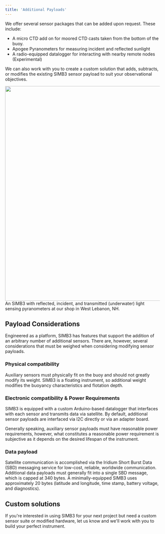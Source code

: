 ```yaml
---
title: 'Additional Payloads'
---
```


We offer several sensor packages that can be added upon request. These include:
- A <Link href='/docs/simb3-ctd'>micro CTD add on</Link> for moored CTD casts taken from the bottom of the buoy. 
- Apogee Pyranometers for measuring incident and reflected sunlight
- A radio-equipped datalogger for interacting with nearby remote nodes (<span class='textGradient'>Experimental</span>)

We can also work with you to create a custom solution that adds, subtracts, or modifies the existing SIMB3 sensor payload to suit your observational objectives. 

<img height='700px' width='1000px' src='https://d15g1rufdjpafj.cloudfront.net/documentation/media/912f301e-7f18-41c6-8345-41c49261ff78_simb3-with-apogees.jpeg'/>
<span class='text-invertedShade5 text-sm'>An SIMB3 with reflected, incident, and transmitted (underwater) light sensing pyranometers at our shop in West Lebanon, NH. </span>


## Payload Considerations

Engineered as a platform, SIMB3 has features that support the addition of an arbitrary number of additional sensors. There are, however, several considerations that must be weighed when considering modifying sensor payloads.

### Physical compatibility
Auxiliary sensors must physically fit on the buoy and should not greatly modify its weight. SIMB3 is a floating instrument, so additional weight modifies the buoyancy characteristics and flotation depth. 

### Electronic compatibility & Power Requirements

SIMB3 is equipped with a custom Arduino-based datalogger that interfaces with each sensor and transmits data via satellite. By default, additional sensor payloads are interfaced via I2C directly or via an adapter board. 

Generally speaking, auxiliary sensor payloads must have reasonable power requirements, however, what constitutes a reasonable power requirement is subjective as it depends on the desired lifespan of the instrument.


### Data payload
Satellite communication is accomplished via the Iridium Short Burst Data (SBD) messaging service for low-cost, reliable, worldwide communication. Additional data payloads must generally fit into a single SBD message, which is capped at 340 bytes. A minimally-equipped SIMB3 uses approximately 20 bytes (latitude and longitude, time stamp, battery voltage, and diagnostics).

## Custom solutions

If you're interested in using SIMB3 for your next project but need a custom sensor suite or modified hardware, <Link href='/contact'>let us know</Link> and we'll work with you to build your perfect instrument.